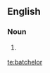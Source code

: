 ==English==

===Noun===
{{en-noun}}

# {{label|en|British}} {{alternative spelling of|bachelor|lang=en}}

[[te:batchelor]]